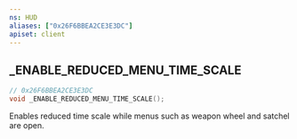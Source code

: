 ```yaml
---
ns: HUD
aliases: ["0x26F6BBEA2CE3E3DC"]
apiset: client
---
```

## _ENABLE_REDUCED_MENU_TIME_SCALE

```c
// 0x26F6BBEA2CE3E3DC
void _ENABLE_REDUCED_MENU_TIME_SCALE();
```

Enables reduced time scale while menus such as weapon wheel and satchel are open.